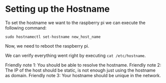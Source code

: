 
<SEO title="Setting up the Hostname" />

# Setting up the Hostname
To set the hostname we want to the raspberry pi we can execute the following command:

`sudo hostnamectl set-hostname new_host_name`

Now, we need to reboot the raspberry pi.

We can verify everything went right by executing `cat /etc/hostname`.

Friendly note 1: You should be able to resolve the hostname.
Friendly note 2: The IP of the host should be static, is not enough just using the hostname as domain.
Friendly note 3: Your hostname should be unique in the network.